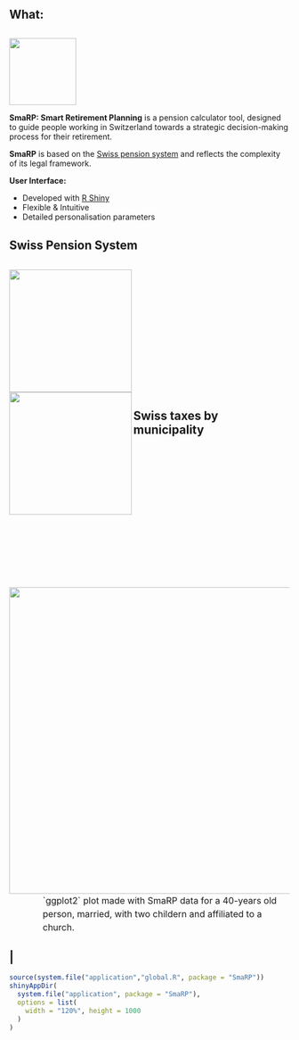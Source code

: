 ## What:

<div class="row">
<div class="column2">
<div style="margin-top:30px;">
<img src="./SmaRPSticker.png" height="120px !important;" />
</div>
</div>
<div class="column7">
**SmaRP: Smart Retirement Planning** is a pension calculator tool, designed to guide people working in Switzerland towards a strategic decision-making process for their retirement.
</div>
</div>

**SmaRP** is based on the [Swiss pension system](https://en.wikipedia.org/wiki/Pension_system_in_Switzerland) and reflects the complexity of its legal framework.

**User Interface:**

* Developed with [R Shiny](https://shiny.rstudio.com/) 
* Flexible & Intuitive
* Detailed personalisation parameters

## Swiss Pension System

<div class="row">
<div class="column">
<img src="./SwissRetirementSystem.png" height="220px !important;" align="left"/>
</div>
<div class="column6>
* **Pillar I:** pay-as-you-earn state-run fund.
* **Pillar II:** compulsory, tax-deductible company occupational pension insurance fund.
* **Pillar III:** voluntary contribution, privately-run, tax-deductible insurance fund.
</div>
</div>
<div style="margin-top:20px;">
<img src="./TaxBenefits.png" height="220px !important;" align="left"/>
</div>

## Swiss taxes by municipality

<div class="row">
<div class="column6">
<div style="margin-top:-100px;">
<img src="./municipality_taxAmount.png" height="550px !important;" align="left"/>
</div>
</div>
<div class="column3", style = "font-size: 12pt;line-height: 1.5;margin-top:370px; margin-left: 60px;">
`ggplot2` plot made with SmaRP data for a 40-years old person, married, with two childern and affiliated to a church.
</div>
</div>

## |

```r
source(system.file("application","global.R", package = "SmaRP"))
shinyAppDir(
  system.file("application", package = "SmaRP"),
  options = list(
    width = "120%", height = 1000
  )
)
```
